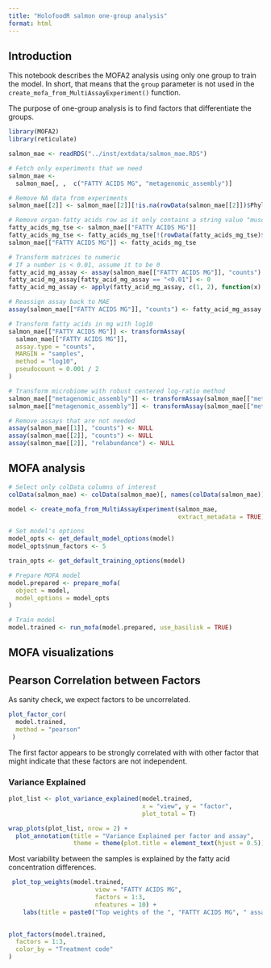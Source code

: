```yaml
---
title: "HolofoodR salmon one-group analysis"
format: html
---
```


## Introduction

This notebook describes the MOFA2 analysis using only one group to train the
model. In short, that means that the `group` parameter is not used in the
`create_mofa_from_MultiAssayExperiment()` function.

The purpose of one-group analysis is to find factors that differentiate the
groups.

```r
library(MOFA2)
library(reticulate)

salmon_mae <- readRDS("../inst/extdata/salmon_mae.RDS")

# Fetch only experiments that we need
salmon_mae <-
  salmon_mae[, ,  c("FATTY ACIDS MG", "metagenomic_assembly")]

# Remove NA data from experiments
salmon_mae[[2]] <- salmon_mae[[2]][!is.na(rowData(salmon_mae[[2]])$Phylum), ]

# Remove organ-fatty acids row as it only contains a string value "muscle"
fatty_acids_mg_tse <- salmon_mae[["FATTY ACIDS MG"]]
fatty_acids_mg_tse <- fatty_acids_mg_tse[!(rowData(fatty_acids_mg_tse)$marker.name %in% c("Organ-fatty acids"))]
salmon_mae[["FATTY ACIDS MG"]] <- fatty_acids_mg_tse

# Transform matrices to numeric
# If a number is < 0.01, assume it to be 0
fatty_acid_mg_assay <- assay(salmon_mae[["FATTY ACIDS MG"]], "counts")
fatty_acid_mg_assay[fatty_acid_mg_assay == "<0.01"] <- 0
fatty_acid_mg_assay <- apply(fatty_acid_mg_assay, c(1, 2), function(x) as.numeric(gsub(",", ".", x)))

# Reassign assay back to MAE
assay(salmon_mae[["FATTY ACIDS MG"]], "counts") <- fatty_acid_mg_assay

# Transform fatty acids in mg with log10
salmon_mae[["FATTY ACIDS MG"]] <- transformAssay(
  salmon_mae[["FATTY ACIDS MG"]],
  assay.type = "counts",
  MARGIN = "samples",
  method = "log10",
  pseudocount = 0.001 / 2
)

# Transform microbiome with robust centered log-ratio method
salmon_mae[["metagenomic_assembly"]] <- transformAssay(salmon_mae[["metagenomic_assembly"]], method = "relabundance")
salmon_mae[["metagenomic_assembly"]] <- transformAssay(salmon_mae[["metagenomic_assembly"]], assay.type = "relabundance", method = "rclr")

# Remove assays that are not needed
assay(salmon_mae[[1]], "counts") <- NULL
assay(salmon_mae[[2]], "counts") <- NULL
assay(salmon_mae[[2]], "relabundance") <- NULL
```

## MOFA analysis

```r
# Select only colData columns of interest
colData(salmon_mae) <- colData(salmon_mae)[, names(colData(salmon_mae)) %in% c("animal", "Treatment code")]

model <- create_mofa_from_MultiAssayExperiment(salmon_mae,
                                               extract_metadata = TRUE)
```

```r
# Set model's options
model_opts <- get_default_model_options(model)
model_opts$num_factors <- 5

train_opts <- get_default_training_options(model)

# Prepare MOFA model
model.prepared <- prepare_mofa(
  object = model,
  model_options = model_opts
)

# Train model
model.trained <- run_mofa(model.prepared, use_basilisk = TRUE)
```

## MOFA visualizations

## Pearson Correlation between Factors

As sanity check, we expect factors to be uncorrelated.

```r
plot_factor_cor(
  model.trained,
  method = "pearson"
 )
```

The first factor appears to be strongly correlated with with other factor
that might indicate that these factors are not independent.

### Variance Explained

```r
plot_list <- plot_variance_explained(model.trained,
                                     x = "view", y = "factor",
                                     plot_total = T)

wrap_plots(plot_list, nrow = 2) +
  plot_annotation(title = "Variance Explained per factor and assay",
                  theme = theme(plot.title = element_text(hjust = 0.5)))
```

Most variability between the samples is explained by the fatty acid concentration
differences.

```r
 plot_top_weights(model.trained,
                        view = "FATTY ACIDS MG",
                        factors = 1:3,
                        nfeatures = 10) +
    labs(title = paste0("Top weights of the ", "FATTY ACIDS MG", " assay"))
  
```

```r
plot_factors(model.trained, 
  factors = 1:3,
  color_by = "Treatment code"
)
```

